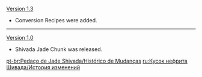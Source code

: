 {{Change History/Header}}
[[Version 1.3]]
*Conversion Recipes were added.
----
[[Version 1.0]]
*Shivada Jade Chunk was released.
<noinclude>


[[pt-br:Pedaço de Jade Shivada/Histórico de Mudanças]]
[[ru:Кусок нефрита Шивада/История изменений]]
</noinclude>